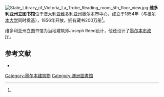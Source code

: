 {{Expand language|1=en|time=2020-08-27T12:26:26+00:00}}
{{Infobox library |
| library_name = 維多利亞州立圖書館
| image        = StateLibraryofVictoria, Oct 2005.jpg
| library_logo = 
| location = [[澳洲|澳洲]][[維多利亞州|維多利亞州]][[墨爾本|墨爾本]]
| established = 1854
| num_branches = 
| collection_size = 250萬冊圖書<ref name="#1">[http://www.slv.vic.gov.au/our-collections/what-we-collect/books State Library of Victoria: Books] {{Wayback|url=http://www.slv.vic.gov.au/our-collections/what-we-collect/books |date=20130511115428 }}, retrieved 1 July 2010</ref>
| pop_served = 
| budget = $48.7M (FY 2008-09)<ref>[http://www.slv.vic.gov.au/sites/default/files/SLV_AR0809_s7.pdf State Library of Victoria: ''Financial Report, June 2009'']{{dead link|date=2018年4月 |bot=InternetArchiveBot |fix-attempted=yes }}, retrieved 1 July 2010</ref>
| director = John Cain (President)
| num_employees = 295<ref>[http://www.slv.vic.gov.au/about-us/annual-reports/2008-09 State Library of Victoria: ''Annual report 2008–09'']{{dead link|date=2018年4月 |bot=InternetArchiveBot |fix-attempted=yes }}, retrieved 1 July 2010</ref>
| website = http://www.slv.vic.gov.au
}}
[[Image:State_Library_of_Victoria_La_Trobe_Reading_room_5th_floor_view.jpg|thumb]]
'''维多利亚州立图书馆'''位于[[澳大利亚|澳大利亚]][[维多利亚州|维多利亚州]][[墨尔本|墨尔本]]市中心，成立于1854年（与[[墨尔本大学|墨尔本大学]]同时奠基），1856年开放，拥有藏书200万册<ref name="#1"/>。

维多利亚州立图书馆为当地建筑师Joseph Reed设计，他还设计了[[墨尔本市政厅|墨尔本市政厅]]。

==参考文献==
*{{cite web|url=http://www.nla.gov.au/apps/libraries?action=OrgDetails&id=6295|title=State Library of Victoria|work=Libraries|publisher=National Library of Australia|accessdate=2008-10-21}}
{{reflist}}

{{Commons|State Library of Victoria}}
{{coord|display=title|-37.809801|144.964787|type:landmark_region:AU}}

{{Authority control}}
[[Category:墨尔本建筑物|Category:墨尔本建筑物]]
[[Category:澳洲圖書館|Category:澳洲圖書館]]
{{AU-state-libs|state=collapsed}}